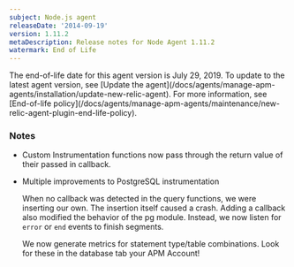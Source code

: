 ```yaml
---
subject: Node.js agent
releaseDate: '2014-09-19'
version: 1.11.2
metaDescription: Release notes for Node Agent 1.11.2
watermark: End of Life
---
```


<Callout variant="important">
  The end-of-life date for this agent version is July 29, 2019. To update to the latest agent version, see [Update the agent](/docs/agents/manage-apm-agents/installation/update-new-relic-agent). For more information, see [End-of-life policy](/docs/agents/manage-apm-agents/maintenance/new-relic-agent-plugin-end-life-policy).
</Callout>

### Notes

* Custom Instrumentation functions now pass through the return value of their passed in callback.
* Multiple improvements to PostgreSQL instrumentation

  When no callback was detected in the query functions, we were inserting our own. The insertion itself caused a crash. Adding a callback also modified the behavior of the pg module. Instead, we now listen for `error` or `end` events to finish segments.

  We now generate metrics for statement type/table combinations. Look for these in the database tab your APM Account!
